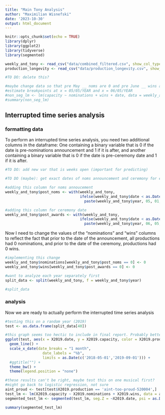 ```yaml
---
title: "Main Tony Analysis"
author: "Maximilian Wisnefski"
date: '2023-10-30'
output: html_document
---
```


```r
knitr::opts_chunk$set(echo = TRUE)
library(dplyr)
library(ggplot2)
library(tidyverse)
library(segmented)
```


```r
weekly_and_tony <- read_csv("data/combined_filtered.csv", show_col_types = FALSE)
production_longevity <- read_csv("data/production_longevity.csv", show_col_types = FALSE)
```

```r
#TO DO: delete this?

#maybe change data so that pre May __ noms are 0 and pre June __ wins are 0 ?
#estimate breakpoints at x = 05/05/YEAR and x = 06/05/YEAR
#non_seg_lm <- lm(capacity ~ nominations + wins + date, data = weekly_and_tony)
#summary(non_seg_lm)
```


## Interrupted time series analysis

### formatting data 

To perform an interrupted time series analysis, you need two additional columns in the dataframe: One containing a binary variable that is 0 if the date is pre-nominations announcement and 1 if it is after, and another containing a binary variable that is 0 if the date is pre-ceremony date and 1 if it is after. 


```r
#TO DO: add new var that is weeks open (important for predicting)

#TO DO (maybe): get exact dates of noms announcement and ceremony for every year instead of defaulting to May 1 and June 5

#adding this column for noms annoucement
weekly_and_tony$post_noms <- with(weekly_and_tony,
                                  ifelse(weekly_and_tony$date < as.Date(
                                    paste(weekly_and_tony$year, 05, 01, sep = "-")), 0, 1))

#adding this column for ceremony date
weekly_and_tony$post_awards <- with(weekly_and_tony,
                                  ifelse(weekly_and_tony$date < as.Date(
                                    paste(weekly_and_tony$year, 06, 05, sep = "-")), 0, 1))
```


Now I need to change the values of the "nominations" and "wins" columns to reflect the fact that prior to the date of the announcement, all productions had 0 nominations, and prior to the date of the ceremony, productions had 0 wins.

```r
#implementing this change
weekly_and_tony$nominations[weekly_and_tony$post_noms == 0] <- 0
weekly_and_tony$wins[weekly_and_tony$post_awards == 0] <- 0
```


```r
#want to analyze each year separately first
split_data <- split(weekly_and_tony, f = weekly_and_tony$year)

#split_data
```


### analysis

Now we are ready to actually perform the interrupted time series analysis

```r
#testing this on a random year (2019)
test <- as.data.frame(split_data[40])

#this graph seems too hectic to include in final report. Probably better to stick to more anecdotal things that you made in previous part, at least for visuals
ggplot(test, aes(x = X2019.date, y = X2019.capacity, color = X2019.production)) +
  geom_line() +
  scale_x_date(date_breaks = "1 month", 
                 date_labels = "%b",
                 limits = as.Date(c('2018-05-01','2019-09-01'))) +
  #ggtitle("") +
  theme_bw() +
  theme(legend.position = "none")
```


```r
#these results can't be right, maybe test this on one musical first?
#might go back to logistic regression, not sure
aint_proud <- test[test$X2019.production == 'aint-too-proud-520004',] 
test_lm <- lm(X2019.capacity ~ X2019.nominations + X2019.wins, data = aint_proud)
segmented_test_lm <- segmented(test_lm, seg.Z = ~X2019.date, psi = as.Date("2019-05-01"))

summary(segmented_test_lm)
```



